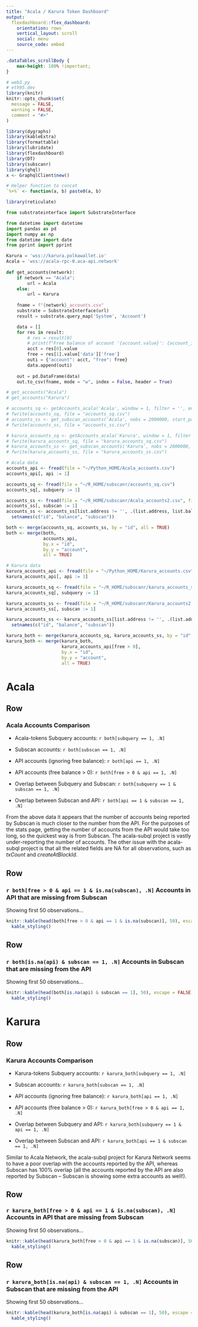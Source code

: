 ```yaml
---
title: "Acala / Karura Token Dashboard"
output:
  flexdashboard::flex_dashboard:
    orientation: rows
    vertical_layout: scroll
    social: menu
    source_code: embed
---
```


```css
.dataTables_scrollBody {
    max-height: 100% !important;
}
```

```r
# web3.py
# eth95.dev
library(knitr)
knitr::opts_chunk$set(
  message = FALSE,
  warning = FALSE,
  comment = "#>"
)

library(dygraphs)
library(kableExtra)
library(formattable)
library(lubridate)
library(flexdashboard)
library(DT)
library(subscanr)
library(ghql)
x <- GraphqlClient$new()

# Helper function to concat
`%+%` <- function(a, b) paste0(a, b)

library(reticulate)
```

```python
from substrateinterface import SubstrateInterface

from datetime import datetime
import pandas as pd
import numpy as np
from datetime import date
from pprint import pprint

Karura = 'wss://karura.polkawallet.io'
Acala = 'wss://acala-rpc-0.aca-api.network'
            
def get_accounts(network):
    if network == "Acala":
        url = Acala
    else:
        url = Karura
        
    fname = f"{network}_accounts.csv"
    substrate = SubstrateInterface(url)
    result = substrate.query_map('System', 'Account')

    data = []
    for res in result:
        # res = result[0]    
        # print(f"Free balance of account '{account.value}': {account_info.value['data']['free']}")
        acct = res[0].value
        free = res[1].value['data']['free']
        outi = {"account": acct, "free": free} 
        data.append(outi) 
        
    out = pd.DataFrame(data)           
    out.to_csv(fname, mode = "w", index = False, header = True)

# get_accounts("Acala")
# get_accounts("Karura")

```

```r

# accounts_sq <- getAccounts_acala('Acala', window = 1, filter = '', endpage = 2000)
# fwrite(accounts_sq, file = "accounts_sq.csv")
# accounts_ss <- get_subscan_accounts('Acala', nobs = 2000000, start_page = 1)
# fwrite(accounts_ss, file = "accounts_ss.csv")

# karura_accounts_sq <- getAccounts_acala('Karura', window = 1, filter = '', endpage = 2000)
# fwrite(karura_accounts_sq, file = "karura_accounts_sq.csv")
# karura_accounts_ss <- get_subscan_accounts('Karura', nobs = 2000000, start_page = 1)
# fwrite(karura_accounts_ss, file = "karura_accounts_ss.csv")

# Acala data
accounts_api <- fread(file = "~/Python_HOME/Acala_accounts.csv")
accounts_api[, api := 1]

accounts_sq <- fread(file = "~/R_HOME/subscanr/accounts_sq.csv")
accounts_sq[, subquery := 1]

accounts_ss <- fread(file = "~/R_HOME/subscanr/Acala_accounts2.csv", fill = TRUE)
accounts_ss[, subscan := 1]
accounts_ss <- accounts_ss[list.address != '', .(list.address, list.balance, subscan)] %>%
  setnames(c("id", "balance", "subscan"))

both <- merge(accounts_sq, accounts_ss, by = "id", all = TRUE)
both <- merge(both, 
              accounts_api,
              by.x = "id",
              by.y = "account",
              all = TRUE)

# Karura data
karura_accounts_api <- fread(file = "~/Python_HOME/Karura_accounts.csv")
karura_accounts_api[, api := 1]

karura_accounts_sq <- fread(file = "~/R_HOME/subscanr/karura_accounts_sq.csv")
karura_accounts_sq[, subquery := 1]

karura_accounts_ss <- fread(file = "~/R_HOME/subscanr/Karura_accounts2.csv", fill = TRUE)
karura_accounts_ss[, subscan := 1]

karura_accounts_ss <- karura_accounts_ss[list.address != '', .(list.address, list.balance, subscan)] %>%
  setnames(c("id", "balance", "subscan"))

karura_both <- merge(karura_accounts_sq, karura_accounts_ss, by = "id", all = TRUE)
karura_both <- merge(karura_both, 
                     karura_accounts_api[free > 0],
                     by.x = "id",
                     by.y = "account",
                     all = TRUE)

```

# Acala {.tabset}

Row
----

### Acala Accounts Comparison

* Acala-tokens Subquery accounts: `r both[subquery == 1, .N]`

* Subscan accounts: `r both[subscan == 1, .N]`

* API accounts (ignoring free balance): `r both[api == 1, .N]`

* API accounts (free balance > 0): `r both[free > 0 & api == 1, .N]`

* Overlap between Subquery and Subscan: `r both[subquery == 1 & subscan == 1, .N]`

* Overlap between Subscan and API: `r both[api == 1 & subscan == 1, .N]`

From the above data it appears that the number of accounts being reported by Subscan is much closer to the number from the API.  For the purposes of the stats page, getting the number of accounts from the API would take too long, so the quickest way is from Subscan.  The acala-subql project is vastly under-reporting the number of accounts.  The other issue with the acala-subql project is that all the related fields are NA for all observations, such as *txCount* and *createAtBlockId*.

Row
----

### `r both[free > 0 & api == 1 & is.na(subscan), .N]` Accounts in API that are missing from Subscan

Showing first 50 observations...
```r

knitr::kable(head(both[free > 0 & api == 1 & is.na(subscan)], 50), escape = FALSE) %>%
  kable_styling()

```


Row
----

### `r both[is.na(api) & subscan == 1, .N]` Accounts in Subscan that are missing from the API

Showing first 50 observations...
```r

knitr::kable(head(both[is.na(api) & subscan == 1], 50), escape = FALSE) %>%
  kable_styling()

```

# Karura {.tabset}

Row
----

### Karura Accounts Comparison

* Karura-tokens Subquery accounts: `r karura_both[subquery == 1, .N]`

* Subscan accounts: `r karura_both[subscan == 1, .N]`

* API accounts (ignoring free balance): `r karura_both[api == 1, .N]`

* API accounts (free balance > 0): `r karura_both[free > 0 & api == 1, .N]`

* Overlap between Subquery and API: `r karura_both[subquery == 1 & api == 1, .N]`

* Overlap between Subscan and API: `r karura_both[api == 1 & subscan == 1, .N]`

Similar to Acala Network, the acala-subql project for Karura Network seems to have a poor overlap with the accounts reported by the API, whereas Subscan has 100% overlap (all the accounts reported by the API are also reported by Subscan -- Subscan is showing some extra accounts as well!).  

Row
----

### `r karura_both[free > 0 & api == 1 & is.na(subscan), .N]` Accounts in API that are missing from Subscan

Showing first 50 observations...
```r

knitr::kable(head(karura_both[free > 0 & api == 1 & is.na(subscan)], 50), escape = FALSE) %>%
  kable_styling()

```


Row
----

### `r karura_both[is.na(api) & subscan == 1, .N]` Accounts in Subscan that are missing from the API

Showing first 50 observations...
```r

knitr::kable(head(karura_both[is.na(api) & subscan == 1], 50), escape = FALSE) %>%
  kable_styling()

```


